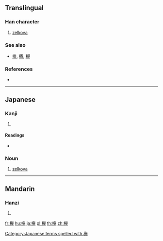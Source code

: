 {{also|榉|櫸|﨔}}
==Translingual==

===Han character===
{{Han char|rn=75|rad=木|as=10|sn=14|four=|canj=DHCQ,XDHCQ}}

# [[zelkova]]

===See also===
* [[榉]], [[欟]], [[槻]]<!-- look like variants of the same character? -->

===References===
* {{Han ref|kx=0563.061|dkj=15883|hdz=21321.071|uh=6B05|ud=27397}}

----

==Japanese==

===Kanji===
{{ja-kanji|grade=|rs=木10}}

# {{defn|lang=ja|sort=木10}}

====Readings====
* {{ja-readings|on=[[きょ]] (kyo)|kun=[[けやき]] (keyaki)}}

===Noun===
{{ja-noun|けやき|ケヤキ}}

# [[zelkova]]

[[Category:Japanese terms spelled with 欅]]

----

==Mandarin==

===Hanzi===
{{cmn-hanzi|pin=[[jǔ]] ([[ju3]]), [[luǒ]] ([[luo3]])|wg=chü<sup>3</sup>, lo<sup>3</sup>}}

# {{defn|lang=cmn|sort=木10}}

[[fr:欅]]
[[hu:欅]]
[[ja:欅]]
[[pl:欅]]
[[th:欅]]
[[zh:欅]]
